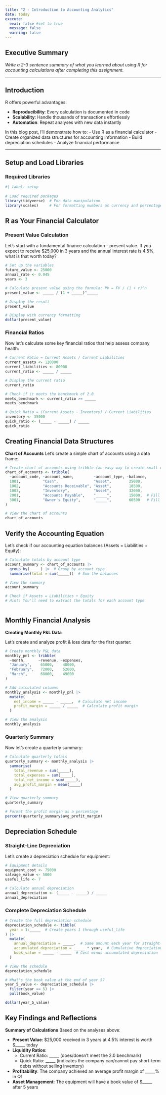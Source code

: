 ```yaml
---
title: "2 - Introduction to Accounting Analytics"
date: today 
execute: 
  eval: false #set to true
  message: false
  warning: false
---
```


## Executive Summary

*Write a 2-3 sentence summary of what you learned about using R for accounting calculations after completing this assignment.*

---

## Introduction

R offers powerful advantages:

- **Reproducibility**: Every calculation is documented in code
- **Scalability**: Handle thousands of transactions effortlessly  
- **Automation**: Repeat analyses with new data instantly

In this blog post, I'll demonstrate how to:
- Use R as a financial calculator
- Create organized data structures for accounting information
- Build depreciation schedules
- Analyze financial performance

---

## Setup and Load Libraries

### Required Libraries

```r
#| label: setup
 
# Load required packages
library(tidyverse)  # For data manipulation
library(scales)     # For formatting numbers as currency and percentages
```

## R as Your Financial Calculator
### Present Value Calculation

Let's start with a fundamental finance calculation - present value. If you expect to receive $25,000 in 3 years and the annual interest rate is 4.5%, what is that worth today?

```r
# Set up the variables
future_value <- 25000  
annual_rate <- 0.045   
years <- 3             

# Calculate present value using the formula: PV = FV / (1 + r)^n
present_value <- _____ / (1 + _____)^_____

# Display the result
present_value

# Display with currency formatting
dollar(present_value)
```


### Financial Ratios

Now let's calculate some key financial ratios that help assess company health:


```r
# Current Ratio = Current Assets / Current Liabilities
current_assets <- 120000
current_liabilities <- 80000
current_ratio <- _____ / _____

# Display the current ratio
current_ratio

# Check if it meets the benchmark of 2.0
meets_benchmark <- current_ratio >= _____
meets_benchmark

# Quick Ratio = (Current Assets - Inventory) / Current Liabilities
inventory <- 35000
quick_ratio <- (_____ - _____) / _____
quick_ratio
```

## Creating Financial Data Structures
**Chart of Accounts**
Let's create a simple chart of accounts using a data frame:

```r
# Create chart of accounts using tribble (an easy way to create small data frames)
chart_of_accounts <- tribble(
  ~account_code, ~account_name,         ~account_type, ~balance,
  1001,          "Cash",                "Asset",        25000,
  1002,          "Accounts Receivable", "Asset",        18500,
  1003,          "Inventory",           "Asset",        32000,
  2001,          "Accounts Payable",    "_____",        15000,  # Fill in account type
  3001,          "Owner's Equity",      "_____",        60500   # Fill in account type
)

# View the chart of accounts
chart_of_accounts
```

## Verify the Accounting Equation

Let's check if our accounting equation balances (Assets = Liabilities + Equity):

```r
# Calculate totals by account type
account_summary <- chart_of_accounts |>
  group_by(_____) |>  # Group by account_type
  summarise(total = sum(_____))  # Sum the balances

# View the summary
account_summary

# Check if Assets = Liabilities + Equity
# Hint: You'll need to extract the totals for each account type



```



## Monthly Financial Analysis

**Creating Monthly P&L Data**

Let's create and analyze profit & loss data for the first quarter:

```r
# Create monthly P&L data
monthly_pnl <- tribble(
  ~month,      ~revenue, ~expenses,
  "January",    65000,    48000,
  "February",   72000,    52000,
  "March",      68000,    49000
)

# Add calculated columns
monthly_analysis <- monthly_pnl |>
  mutate(
    net_income = _____ - _____,  # Calculate net income
    profit_margin = _____ / _____  # Calculate profit margin
  )

# View the analysis
monthly_analysis
```

### Quarterly Summary

Now let's create a quarterly summary:

```r
# Calculate quarterly totals
quarterly_summary <- monthly_analysis |>
  summarise(
    total_revenue = sum(_____),
    total_expenses = sum(_____),
    total_net_income = sum(_____),
    avg_profit_margin = mean(_____)
  )

# View quarterly summary
quarterly_summary

# Format the profit margin as a percentage
percent(quarterly_summary$avg_profit_margin)
```


## Depreciation Schedule
### Straight-Line Depreciation
Let's create a depreciation schedule for equipment:

```r
# Equipment details
equipment_cost <- 75000
salvage_value <- 5000
useful_life <- 7

# Calculate annual depreciation
annual_depreciation <- (_____ - _____) / _____
annual_depreciation
```


### Complete Depreciation Schedule

```r
# Create the full depreciation schedule
depreciation_schedule <- tibble(
  year = 1:_____  # Create years 1 through useful_life
) |>
  mutate(
    annual_depreciation = _____,  # Same amount each year for straight-line
    accumulated_depreciation = _____ * year,  # Cumulative depreciation
    book_value = _____ - _____  # Cost minus accumulated depreciation
  )

# View the schedule
depreciation_schedule

# What's the book value at the end of year 5?
year_5_value <- depreciation_schedule |>
  filter(year == 5) |>
  pull(book_value)

dollar(year_5_value)
```

## Key Findings and Reflections

**Summary of Calculations**
Based on the analyses above:

- **Present Value**: $25,000 received in 3 years at 4.5% interest is worth $_____ today
- **Liquidity Ratios**:
  - Current Ratio: _____ (does/doesn't meet the 2.0 benchmark)
  - Quick Ratio: _____ (indicates the company can/cannot pay short-term debts without selling inventory)


- **Profitability**: The company achieved an average profit margin of _____% in Q1
- **Asset Management**: The equipment will have a book value of $_____ after 5 years

